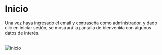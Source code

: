 
# Inicio 
Una vez haya ingresado el email y contraseña como administrador, 
y dado clic en iniciar sesión, se mostrará la pantalla de bienvenida 
con algunos datos de interés.

<br />
<Image src="/inicio_admin.png" alt="inicio" width={1358} height={609} />